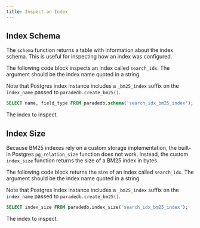 ```yaml
---
title: Inspect an Index
---
```


## Index Schema

The `schema` function returns a table with information about the index schema. This is useful for inspecting how an index was configured.

The following code block inspects an index called `search_idx`. The argument should be the index name quoted in a string.

Note that Postgres index instance includes a `_bm25_index` suffix on the `index_name` passed to `paradedb.create_bm25()`.

```sql
SELECT name, field_type FROM paradedb.schema('search_idx_bm25_index');
```

<ParamField body="index" required>
  The index to inspect.
</ParamField>

## Index Size

Because BM25 indexes rely on a custom storage implementation, the built-in Postgres `pg_relation_size` function does not work. Instead, the custom
`index_size` function returns the size of a BM25 index in bytes.

The following code block returns the size of an index called `search_idx`. The argument should be the index name quoted in a string.

Note that Postgres index instance includes a `_bm25_index` suffix on the `index_name` passed to `paradedb.create_bm25()`.

```sql
SELECT index_size FROM paradedb.index_size('search_idx_bm25_index');
```

<ParamField body="index" required>
  The index to inspect.
</ParamField>
